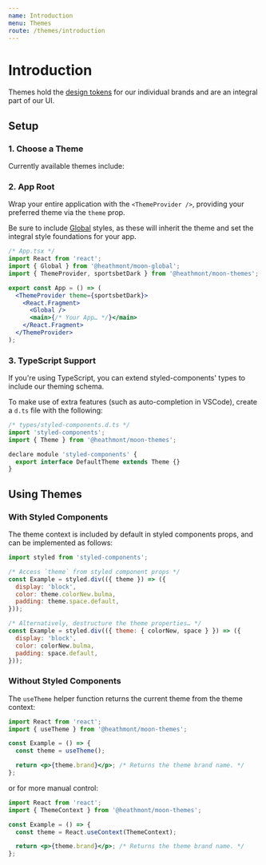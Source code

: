 ```yaml
---
name: Introduction
menu: Themes
route: /themes/introduction
---
```


# Introduction

Themes hold the [design tokens](/tokens) for our individual brands and are an
integral part of our UI.

## Setup

### 1. Choose a Theme

Currently available themes include:

### 2. App Root

Wrap your entire application with the `<ThemeProvider />`, providing your
preferred theme via the `theme` prop.

Be sure to include [Global](/global) styles, as these will inherit the theme and set the
integral style foundations for your app.

```jsx
/* App.tsx */
import React from 'react';
import { Global } from '@heathmont/moon-global';
import { ThemeProvider, sportsbetDark } from '@heathmont/moon-themes';

export const App = () => (
  <ThemeProvider theme={sportsbetDark}>
    <React.Fragment>
      <Global />
      <main>{/* Your App… */}</main>
    </React.Fragment>
  </ThemeProvider>
);
```

### 3. TypeScript Support

If you're using TypeScript, you can extend styled-components' types to include
our theming schema.

To make use of extra features (such as auto-completion in VSCode), create a
`d.ts` file with the following:

```js
/* types/styled-components.d.ts */
import 'styled-components';
import { Theme } from '@heathmont/moon-themes';

declare module 'styled-components' {
  export interface DefaultTheme extends Theme {}
}
```

## Using Themes

### With Styled Components

The theme context is included by default in styled components props, and can be
implemented as follows:

```jsx
import styled from 'styled-components';

/* Access `theme` from styled component props */
const Example = styled.div(({ theme }) => ({
  display: 'block',
  color: theme.colorNew.bulma,
  padding: theme.space.default,
}));

/* Alternatively, destructure the theme properties… */
const Example = styled.div(({ theme: { colorNew, space } }) => ({
  display: 'block',
  color: colorNew.bulma,
  padding: space.default,
}));
```

### Without Styled Components

The `useTheme` helper function returns the current theme from the theme context:

```jsx
import React from 'react';
import { useTheme } from '@heathmont/moon-themes';

const Example = () => {
  const theme = useTheme();

  return <p>{theme.brand}</p>; /* Returns the theme brand name. */
};
```

or for more manual control:

```jsx
import React from 'react';
import { ThemeContext } from '@heathmont/moon-themes';

const Example = () => {
  const theme = React.useContext(ThemeContext);

  return <p>{theme.brand}</p>; /* Returns the theme brand name. */
};
```
